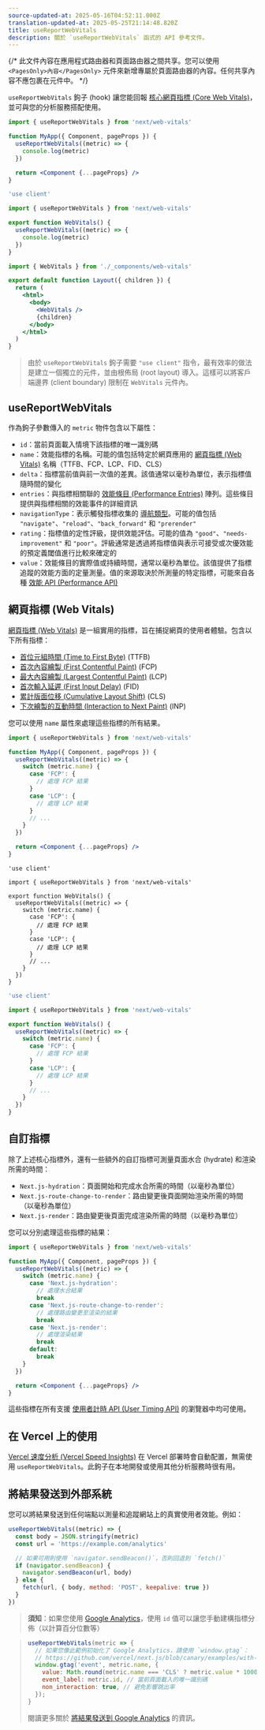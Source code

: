```yaml
---
source-updated-at: 2025-05-16T04:52:11.000Z
translation-updated-at: 2025-05-25T21:14:48.820Z
title: useReportWebVitals
description: 關於 `useReportWebVitals` 函式的 API 參考文件。
---
```


{/* 此文件內容在應用程式路由器和頁面路由器之間共享。您可以使用 `<PagesOnly>內容</PagesOnly>` 元件來新增專屬於頁面路由器的內容。任何共享內容不應包裹在元件中。 */}

`useReportWebVitals` 鉤子 (hook) 讓您能回報 [核心網頁指標 (Core Web Vitals)](https://web.dev/vitals/)，並可與您的分析服務搭配使用。

<PagesOnly>

```jsx filename="pages/_app.js"
import { useReportWebVitals } from 'next/web-vitals'

function MyApp({ Component, pageProps }) {
  useReportWebVitals((metric) => {
    console.log(metric)
  })

  return <Component {...pageProps} />
}
```

</PagesOnly>

<AppOnly>

```jsx filename="app/_components/web-vitals.js"
'use client'

import { useReportWebVitals } from 'next/web-vitals'

export function WebVitals() {
  useReportWebVitals((metric) => {
    console.log(metric)
  })
}
```

```jsx filename="app/layout.js"
import { WebVitals } from './_components/web-vitals'

export default function Layout({ children }) {
  return (
    <html>
      <body>
        <WebVitals />
        {children}
      </body>
    </html>
  )
}
```

> 由於 `useReportWebVitals` 鉤子需要 `"use client"` 指令，最有效率的做法是建立一個獨立的元件，並由根佈局 (root layout) 導入。這樣可以將客戶端邊界 (client boundary) 限制在 `WebVitals` 元件內。

</AppOnly>

## useReportWebVitals

作為鉤子參數傳入的 `metric` 物件包含以下屬性：

- `id`：當前頁面載入情境下該指標的唯一識別碼
- `name`：效能指標的名稱。可能的值包括特定於網頁應用的 [網頁指標 (Web Vitals)](#web-vitals) 名稱（TTFB、FCP、LCP、FID、CLS）
- `delta`：指標當前值與前一次值的差異。該值通常以毫秒為單位，表示指標值隨時間的變化
- `entries`：與指標相關聯的 [效能條目 (Performance Entries)](https://developer.mozilla.org/docs/Web/API/PerformanceEntry) 陣列。這些條目提供與指標相關的效能事件的詳細資訊
- `navigationType`：表示觸發指標收集的 [導航類型](https://developer.mozilla.org/docs/Web/API/PerformanceNavigationTiming/type)。可能的值包括 `"navigate"`、`"reload"`、`"back_forward"` 和 `"prerender"`
- `rating`：指標值的定性評級，提供效能評估。可能的值為 `"good"`、`"needs-improvement"` 和 `"poor"`。評級通常是透過將指標值與表示可接受或次優效能的預定義閾值進行比較來確定的
- `value`：效能條目的實際值或持續時間，通常以毫秒為單位。該值提供了指標追蹤的效能方面的定量測量。值的來源取決於所測量的特定指標，可能來自各種 [效能 API (Performance API)](https://developer.mozilla.org/docs/Web/API/Performance_API)

## 網頁指標 (Web Vitals)

[網頁指標 (Web Vitals)](https://web.dev/vitals/) 是一組實用的指標，旨在捕捉網頁的使用者體驗。包含以下所有指標：

- [首位元組時間 (Time to First Byte)](https://developer.mozilla.org/docs/Glossary/Time_to_first_byte) (TTFB)
- [首次內容繪製 (First Contentful Paint)](https://developer.mozilla.org/docs/Glossary/First_contentful_paint) (FCP)
- [最大內容繪製 (Largest Contentful Paint)](https://web.dev/lcp/) (LCP)
- [首次輸入延遲 (First Input Delay)](https://web.dev/fid/) (FID)
- [累計版面位移 (Cumulative Layout Shift)](https://web.dev/cls/) (CLS)
- [下次繪製的互動時間 (Interaction to Next Paint)](https://web.dev/inp/) (INP)

您可以使用 `name` 屬性來處理這些指標的所有結果。

<PagesOnly>

```jsx filename="pages/_app.js"
import { useReportWebVitals } from 'next/web-vitals'

function MyApp({ Component, pageProps }) {
  useReportWebVitals((metric) => {
    switch (metric.name) {
      case 'FCP': {
        // 處理 FCP 結果
      }
      case 'LCP': {
        // 處理 LCP 結果
      }
      // ...
    }
  })

  return <Component {...pageProps} />
}
```

</PagesOnly>

<AppOnly>

```tsx filename="app/components/web-vitals.tsx" switcher
'use client'

import { useReportWebVitals } from 'next/web-vitals'

export function WebVitals() {
  useReportWebVitals((metric) => {
    switch (metric.name) {
      case 'FCP': {
        // 處理 FCP 結果
      }
      case 'LCP': {
        // 處理 LCP 結果
      }
      // ...
    }
  })
}
```

```jsx filename="app/components/web-vitals.js" switcher
'use client'

import { useReportWebVitals } from 'next/web-vitals'

export function WebVitals() {
  useReportWebVitals((metric) => {
    switch (metric.name) {
      case 'FCP': {
        // 處理 FCP 結果
      }
      case 'LCP': {
        // 處理 LCP 結果
      }
      // ...
    }
  })
}
```

</AppOnly>

<PagesOnly>

## 自訂指標

除了上述核心指標外，還有一些額外的自訂指標可測量頁面水合 (hydrate) 和渲染所需的時間：

- `Next.js-hydration`：頁面開始和完成水合所需的時間（以毫秒為單位）
- `Next.js-route-change-to-render`：路由變更後頁面開始渲染所需的時間（以毫秒為單位）
- `Next.js-render`：路由變更後頁面完成渲染所需的時間（以毫秒為單位）

您可以分別處理這些指標的結果：

```jsx filename="pages/_app.js"
import { useReportWebVitals } from 'next/web-vitals'

function MyApp({ Component, pageProps }) {
  useReportWebVitals((metric) => {
    switch (metric.name) {
      case 'Next.js-hydration':
        // 處理水合結果
        break
      case 'Next.js-route-change-to-render':
        // 處理路由變更至渲染的結果
        break
      case 'Next.js-render':
        // 處理渲染結果
        break
      default:
        break
    }
  })

  return <Component {...pageProps} />
}
```

這些指標在所有支援 [使用者計時 API (User Timing API)](https://caniuse.com/#feat=user-timing) 的瀏覽器中均可使用。

</PagesOnly>

## 在 Vercel 上的使用

[Vercel 速度分析 (Vercel Speed Insights)](https://vercel.com/docs/concepts/speed-insights) 在 Vercel 部署時會自動配置，無需使用 `useReportWebVitals`。此鉤子在本地開發或使用其他分析服務時很有用。

## 將結果發送到外部系統

您可以將結果發送到任何端點以測量和追蹤網站上的真實使用者效能。例如：

```js
useReportWebVitals((metric) => {
  const body = JSON.stringify(metric)
  const url = 'https://example.com/analytics'

  // 如果可用則使用 `navigator.sendBeacon()`，否則回退到 `fetch()`
  if (navigator.sendBeacon) {
    navigator.sendBeacon(url, body)
  } else {
    fetch(url, { body, method: 'POST', keepalive: true })
  }
})
```

> **須知**：如果您使用 [Google Analytics](https://analytics.google.com/analytics/web/)，使用 `id` 值可以讓您手動建構指標分佈（以計算百分位數等）

> ```js
> useReportWebVitals(metric => {
>   // 如果您像此範例初始化了 Google Analytics，請使用 `window.gtag`：
>   // https://github.com/vercel/next.js/blob/canary/examples/with-google-analytics/pages/_app.js
>   window.gtag('event', metric.name, {
>     value: Math.round(metric.name === 'CLS' ? metric.value * 1000 : metric.value), // 值必須為整數
>     event_label: metric.id, // 當前頁面載入的唯一識別碼
>     non_interaction: true, // 避免影響跳出率
>   });
> }
> ```
>
> 閱讀更多關於 [將結果發送到 Google Analytics](https://github.com/GoogleChrome/web-vitals#send-the-results-to-google-analytics) 的資訊。